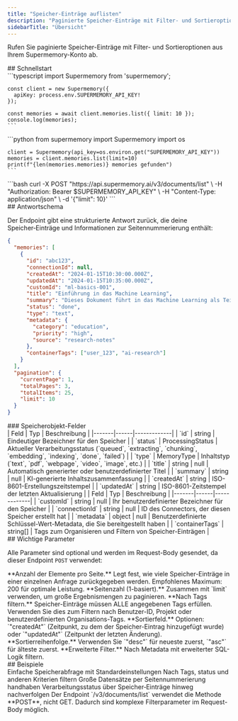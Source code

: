 ```yaml
---
title: "Speicher-Einträge auflisten"
description: "Paginierte Speicher-Einträge mit Filter- und Sortieroptionen abrufen"
sidebarTitle: "Übersicht"
---
```


Rufen Sie paginierte Speicher-Einträge mit Filter- und Sortieroptionen aus Ihrem Supermemory-Konto ab.

<div id="quick-start">
  ## Schnellstart
</div>

<Tabs>
  <Tab title="TypeScript">
    ```typescript
    import Supermemory from 'supermemory';

    const client = new Supermemory({
      apiKey: process.env.SUPERMEMORY_API_KEY!
    });

    const memories = await client.memories.list({ limit: 10 });
    console.log(memories);
    ```
  </Tab>

  <Tab title="Python">
    ```python
    from supermemory import Supermemory
    import os

    client = Supermemory(api_key=os.environ.get("SUPERMEMORY_API_KEY"))
    memories = client.memories.list(limit=10)
    print(f"{len(memories.memories)} memories gefunden")
    ```
  </Tab>

  <Tab title="cURL">
    ```bash
    curl -X POST "https://api.supermemory.ai/v3/documents/list" \
      -H "Authorization: Bearer $SUPERMEMORY_API_KEY" \
      -H "Content-Type: application/json" \
      -d '{"limit": 10}'
    ```
  </Tab>
</Tabs>

<div id="response-schema">
  ## Antwortschema
</div>

Der Endpoint gibt eine strukturierte Antwort zurück, die deine Speicher‑Einträge und Informationen zur Seitennummerierung enthält:

```json
{
  "memories": [
    {
      "id": "abc123",
      "connectionId": null,
      "createdAt": "2024-01-15T10:30:00.000Z",
      "updatedAt": "2024-01-15T10:35:00.000Z",
      "customId": "ml-basics-001",
      "title": "Einführung in das Machine Learning",
      "summary": "Dieses Dokument führt in das Machine Learning als Teilgebiet der Künstlichen Intelligenz ein...",
      "status": "done",
      "type": "text",
      "metadata": {
        "category": "education",
        "priority": "high",
        "source": "research-notes"
      },
      "containerTags": ["user_123", "ai-research"]
    }
  ],
  "pagination": {
    "currentPage": 1,
    "totalPages": 3,
    "totalItems": 25,
    "limit": 10
  }
}
```

<div id="memory-object-fields">
  ### Speicherobjekt-Felder
</div>

<Accordion title="Kernfelder" defaultOpen>
  | Feld | Typ | Beschreibung |
  |-------|------|-------------|
  | `id` | string | Eindeutiger Bezeichner für den Speicher |
  | `status` | ProcessingStatus | Aktueller Verarbeitungsstatus (`queued`, `extracting`, `chunking`, `embedding`, `indexing`, `done`, `failed`) |
  | `type` | MemoryType | Inhaltstyp (`text`, `pdf`, `webpage`, `video`, `image`, etc.) |
  | `title` | string | null | Automatisch generierter oder benutzerdefinierter Titel |
  | `summary` | string | null | KI-generierte Inhaltszusammenfassung |
  | `createdAt` | string | ISO-8601-Erstellungszeitstempel |
  | `updatedAt` | string | ISO-8601-Zeitstempel der letzten Aktualisierung |
</Accordion>

<Accordion title="Optionale Felder">
  | Feld | Typ | Beschreibung |
  |-------|------|-------------|
  | `customId` | string | null | Ihr benutzerdefinierter Bezeichner für den Speicher |
  | `connectionId` | string | null | ID des Connectors, der diesen Speicher erstellt hat |
  | `metadata` | object | null | Benutzerdefinierte Schlüssel-Wert-Metadata, die Sie bereitgestellt haben |
  | `containerTags` | string[] | Tags zum Organisieren und Filtern von Speicher-Einträgen |
</Accordion>

<div id="key-parameters">
  ## Wichtige Parameter
</div>

Alle Parameter sind optional und werden im Request-Body gesendet, da dieser Endpoint `POST` verwendet:

<ParamField path="limit" type="number/string" default="50">
  **Anzahl der Elemente pro Seite.** Legt fest, wie viele Speicher-Einträge in einer einzelnen Anfrage zurückgegeben werden. Empfohlenes Maximum: 200 für optimale Leistung.
</ParamField>

<ParamField path="page" type="number/string" default="1">
  **Seitenzahl (1-basiert).** Zusammen mit `limit` verwenden, um große Ergebnis­mengen zu paginieren.
</ParamField>

<ParamField path="containerTags" type="string[]">
  **Nach Tags filtern.** Speicher-Einträge müssen ALLE angegebenen Tags erfüllen. Verwenden Sie dies zum Filtern nach Benutzer-ID, Projekt oder benutzerdefinierten Organisations-Tags.
</ParamField>

<ParamField path="sort" type="string" default="createdAt">
  **Sortierfeld.** Optionen: `"createdAt"` (Zeitpunkt, zu dem der Speicher-Eintrag hinzugefügt wurde) oder `"updatedAt"` (Zeitpunkt der letzten Änderung).
</ParamField>

<ParamField path="order" type="string" default="desc">
  **Sortierreihenfolge.** Verwenden Sie `"desc"` für neueste zuerst, `"asc"` für älteste zuerst.
</ParamField>

<ParamField path="filters" type="string">
  **Erweiterte Filter.** Nach Metadata mit erweiterter SQL-Logik filtern.
</ParamField>

<div id="examples">
  ## Beispiele
</div>

<CardGroup cols={2}>
  <Card title="Einfache Auflistung" icon="list" href="/de/list-memories/examples/basic">
    Einfache Speicherabfrage mit Standardeinstellungen
  </Card>

  <Card title="Filtern" icon="filter" href="/de/list-memories/examples/filtering">
    Nach Tags, status und anderen Kriterien filtern
  </Card>

  <Card title="Seitennummerierung" icon="arrow-right" href="/de/list-memories/examples/pagination">
    Große Datensätze per Seitennummerierung handhaben
  </Card>

  <Card title="Statusüberwachung" icon="chart-line" href="/de/list-memories/examples/monitoring">
    Verarbeitungsstatus über Speicher‑Einträge hinweg nachverfolgen
  </Card>
</CardGroup>

<Note>
  Der Endpoint `/v3/documents/list` verwendet die Methode **POST**, nicht GET. Dadurch sind komplexe Filterparameter im Request-Body möglich.
</Note>